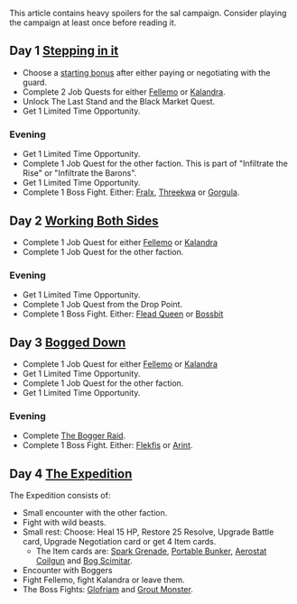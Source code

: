 
This article contains heavy spoilers for the sal campaign. Consider playing the campaign at least once before reading it.

== Day 1 [[Stepping in it]] ==
* Choose a [[Stepping_in_it#Entering Grout Bog|starting bonus]] after either paying or negotiating with the guard.
* Complete 2 Job Quests for either [[Fellemo]] or [[Kalandra]].
* Unlock The Last Stand and the Black Market Quest.
* Get 1 Limited Time Opportunity.

=== Evening ===
* Get 1 Limited Time Opportunity.
* Complete 1 Job Quest for the other faction. This is part of "Infiltrate the Rise" or "Infiltrate the Barons".
* Get 1 Limited Time Opportunity.
* Complete 1 Boss Fight. Either: [[Fralx]], [[Threekwa]] or [[Gorgula]].

== Day 2 [[Working Both Sides]] ==
* Complete 1 Job Quest for either [[Fellemo]] or [[Kalandra]]
* Complete 1 Job Quest for the other faction.

=== Evening ===
* Get 1 Limited Time Opportunity.
* Complete 1 Job Quest from the Drop Point.
* Complete 1 Boss Fight. Either: [[Flead Queen]] or [[Bossbit]]

== Day 3 [[Bogged Down]] ==
* Complete 1 Job Quest for either [[Fellemo]] or [[Kalandra]]
* Get 1 Limited Time Opportunity.
* Complete 1 Job Quest for the other faction.
* Get 1 Limited Time Opportunity.

=== Evening ===
* Complete [[The Bogger Raid]].
* Complete 1 Boss Fight. Either: [[Flekfis]] or [[Arint]]. 

== Day 4 [[The Expedition]] ==
The Expedition consists of:
* Small encounter with the other faction.
* Fight with wild beasts.
* Small rest: Choose: Heal 15 HP, Restore 25 Resolve, Upgrade Battle card, Upgrade Negotiation card or get 4 Item cards.
** The Item cards are: [[Spark Grenade]], [[Portable Bunker]], [[Aerostat Coilgun]] and [[Bog Scimitar]].
* Encounter with Boggers
* Fight Fellemo, fight Kalandra or leave them.
* The Boss Fights: [[Glofriam]] and [[Grout Monster]].